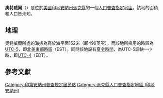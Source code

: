 {{noteTA
|G1=USState
|G2=地名
|G3=Unit
}}
{{Infobox settlement
|official_name            = 奧特威爾
|native_name = Otwell
|settlement_type          = [[人口普查指定地區|人口普查指定地區]]
|image_skyline            = Otwell, Indiana.jpg
|imagesize                = 250px
|image_map                = Pike County Indiana Incorporated and Unincorporated areas Otwell Highlighted 1857384.svg
|mapsize                  = 250px
|pushpin_map              = USA Indiana
|pushpin_label            = 奧特威爾
|pushpin_label_position   = top
|pushpin_map_caption      = 奧特威爾在印地安納州的位置
|subdivision_type         = [[世界政區索引|國家]]
|subdivision_type1        = [[美国州份|州份]]
|subdivision_type2        = [[印地安納州行政区划|縣]]
|subdivision_name         = [[美国|美国]]
|subdivision_name1        = [[印地安納州|印地安納州]]
|subdivision_name2        = [[派克縣_(印地安納州)|派克縣]]
|elevation_ft             = 499
|elevation_m              = 152
|area_total_km2           = 
|area_total_sq_mi         = 
|area_land_km2            = 
|area_land_sq_mi          = 
|area_water_km2           = 
|area_water_sq_mi         = 
|population_as_of         = 2010
|population_footnotes     = 
|population_total         = 
|population_metro         = 
|population_density_km2   = auto
|population_density_sq_mi = auto
|timezone                 = [[北美东部时区|北美东部时区]]
|utc_offset               = -5
|coordinates              = {{coord|38|27|17|N|87|05|32|W|display=inline,title}}
| coor_pinpoint           = 
| coordinates_footnotes   = 
|timezone_DST             = EDT
|utc_offset_DST           = -4
|postal_code_type         = [[美國郵區編號|郵區編號]]
|postal_code              = 47564
|area_code                = {{link-en|电话区号812|Area code 812|812}}
|blank_name = [[地名信息系统|GNIS ID]]
|blank_info = 440760<ref name="GNIS">{{cite gnis|440760|Otwell}}</ref>
}}
'''奧特威爾'''（{{lang-en|Otwell}}）是位於[[美國|美國]][[印地安納州|印地安納州]][[派克縣_(印地安納州)|派克縣]]的一個[[人口普查指定地區|人口普查指定地區]]。該地的面積和人口皆未知。

== 地理 ==
奧特威爾所處的海拔為高於海平面152米（即499英呎），而該地所採用的時區為[[UTC-5|UTC-5]]，即[[北美東部時區|北美東部時區]]（EST）。同時該地設有[[夏令時間|夏令時間]]，為UTC-5調快一小時，即[[UTC-4|UTC-4]]（EDT）。

== 參考文獻 ==
{{reflist}}

{{派克縣 (印地安納州)}}

{{DEFAULTSORT:Otwell}}
[[Category:印第安納州普查規定居民點|Category:印第安納州普查規定居民點]]
[[Category:派克縣人口普查指定地區_(印地安納州)|Category:派克縣人口普查指定地區 (印地安納州)]]

{{Indiana-geo-stub}}